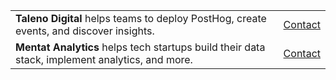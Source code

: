 |                             |                                       |
| --------------------------- | ------------------------------------- |
| **Taleno Digital** helps teams to deploy PostHog, create events, and discover insights.    | [Contact](https://taleno.digital/)                | 
| **Mentat Analytics** helps tech startups build their data stack, implement analytics, and more.      | [Contact](https://www.mentatanalytics.co/)                |

